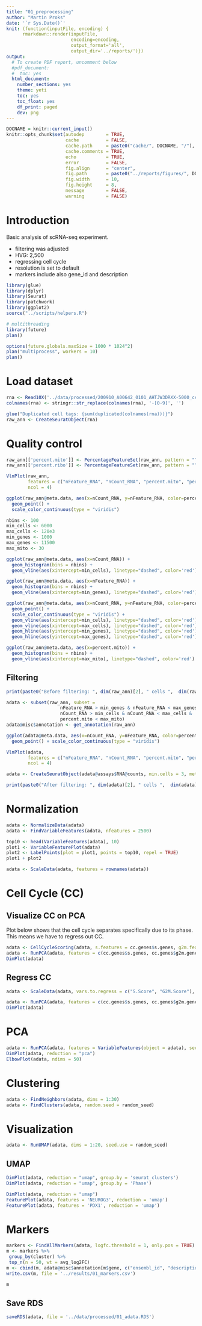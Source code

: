 ```yaml
---
title: "01_preprocessing"
author: "Martin Proks"
date: '`r Sys.Date()`'
knit: (function(inputFile, encoding) { 
      rmarkdown::render(inputFile,
                        encoding=encoding,
                        output_format='all',
                        output_dir='../reports/')})
output:
  # To create PDF report, uncomment below
  #pdf_document:
  #  toc: yes
  html_document:
    number_sections: yes
    theme: yeti
    toc: yes
    toc_float: yes
    df_print: paged
    dev: png
---
```


```r
DOCNAME = knitr::current_input()
knitr::opts_chunk$set(autodep        = TRUE,
                      cache          = FALSE,
                      cache.path     = paste0("cache/", DOCNAME, "/"),
                      cache.comments = TRUE,
                      echo           = TRUE,
                      error          = FALSE,
                      fig.align      = "center",
                      fig.path       = paste0("../reports/figures/", DOCNAME, "/"),
                      fig.width      = 10,
                      fig.height     = 8,
                      message        = FALSE,
                      warning        = FALSE)
```

# Introduction

Basic analysis of scRNA-seq experiment.

- filtering was adjusted
- HVG: 2,500
- regressing cell cycle
- resolution is set to default
- markers include also gene_id and description

```r
library(glue)
library(dplyr)
library(Seurat)
library(patchwork)
library(ggplot2)
source("../scripts/helpers.R")

# multithreading
library(future)
plan()

options(future.globals.maxSize = 1000 * 1024^2)
plan("multiprocess", workers = 10)
plan()
```

# Load dataset

```r
rna <- Read10X('../data/processed/200910_A00642_0101_AHTJW3DRXX-5000_cells/outs/filtered_feature_bc_matrix/', gene.column=2)
colnames(rna) <- stringr::str_replace(colnames(rna), '-[0-9]', '')

glue("Duplicated cell tags: {sum(duplicated(colnames(rna)))}")
raw_ann <- CreateSeuratObject(rna)
```

# Quality control

```r
raw_ann[['percent.mito']] <- PercentageFeatureSet(raw_ann, pattern = "^MT-")
raw_ann[['percent.ribo']] <- PercentageFeatureSet(raw_ann, pattern = "^RP[LS]")
```

```r
VlnPlot(raw_ann, 
        features = c("nFeature_RNA", "nCount_RNA", "percent.mito", "percent.ribo"),
        ncol = 4)
```

```r
ggplot(raw_ann@meta.data, aes(x=nCount_RNA, y=nFeature_RNA, color=percent.mito)) + 
  geom_point() + 
  scale_color_continuous(type = "viridis")

nbins <- 100
min_cells <- 6000
max_cells <- 120e3
min_genes <- 1000
max_genes <- 11500
max_mito <- 30

ggplot(raw_ann@meta.data, aes(x=nCount_RNA)) + 
  geom_histogram(bins = nbins) + 
  geom_vline(aes(xintercept=min_cells), linetype="dashed", color='red')

ggplot(raw_ann@meta.data, aes(x=nFeature_RNA)) + 
  geom_histogram(bins = nbins) +
  geom_vline(aes(xintercept=min_genes), linetype="dashed", color='red')

ggplot(raw_ann@meta.data, aes(x=nCount_RNA, y=nFeature_RNA, color=percent.mito)) + 
  geom_point() + 
  scale_color_continuous(type = "viridis") +
  geom_vline(aes(xintercept=min_cells), linetype="dashed", color='red') +
  geom_vline(aes(xintercept=max_cells), linetype="dashed", color='red') +
  geom_hline(aes(yintercept=min_genes), linetype="dashed", color='red') +
  geom_hline(aes(yintercept=max_genes), linetype="dashed", color='red')

ggplot(raw_ann@meta.data, aes(x=percent.mito)) + 
  geom_histogram(bins = nbins) + 
  geom_vline(aes(xintercept=max_mito), linetype="dashed", color='red')
```

## Filtering

```r
print(paste0("Before filtering: ", dim(raw_ann)[2], " cells ",  dim(raw_ann)[1], " genes"))
```

```r
adata <- subset(raw_ann, subset = 
                    nFeature_RNA > min_genes & nFeature_RNA < max_genes & 
                    nCount_RNA > min_cells & nCount_RNA < max_cells &
                    percent.mito < max_mito)
adata@misc$annotation <- get_annotation(raw_ann)
```

```r
ggplot(adata@meta.data, aes(x=nCount_RNA, y=nFeature_RNA, color=percent.mito)) + 
  geom_point() + scale_color_continuous(type = "viridis")

VlnPlot(adata, 
        features = c("nFeature_RNA", "nCount_RNA", "percent.mito", "percent.ribo"),
        ncol = 4)
```

```r
adata <- CreateSeuratObject(adata@assays$RNA@counts, min.cells = 3, meta.data = adata@meta.data)
```

```r
print(paste0("After filtering: ", dim(adata)[2], " cells ",  dim(adata)[1], " genes"))
```

# Normalization

```r
adata <- NormalizeData(adata)
adata <- FindVariableFeatures(adata, nfeatures = 2500)

top10 <- head(VariableFeatures(adata), 10)
plot1 <- VariableFeaturePlot(adata)
plot2 <- LabelPoints(plot = plot1, points = top10, repel = TRUE)
plot1 + plot2

adata <- ScaleData(adata, features = rownames(adata))
```

# Cell Cycle (CC)

## Visualize CC on PCA

Plot below shows that the cell cycle separates specifically due to its phase. This means we have to regress out CC.

```r
adata <- CellCycleScoring(adata, s.features = cc.genes$s.genes, g2m.features = cc.genes$g2m.genes, set.ident = TRUE)
adata <- RunPCA(adata, features = c(cc.genes$s.genes, cc.genes$g2m.genes))
DimPlot(adata)
```

## Regress CC

```r
adata <- ScaleData(adata, vars.to.regress = c("S.Score", "G2M.Score"), features = rownames(adata))
```

```r
adata <- RunPCA(adata, features = c(cc.genes$s.genes, cc.genes$g2m.genes))
DimPlot(adata)
```

# PCA

```r
adata <- RunPCA(adata, features = VariableFeatures(object = adata), seed.use = random_seed)
DimPlot(adata, reduction = "pca")
ElbowPlot(adata, ndims = 50)
```

# Clustering

```r
adata <- FindNeighbors(adata, dims = 1:30)
adata <- FindClusters(adata, random.seed = random_seed)
```

# Visualization

```r
adata <- RunUMAP(adata, dims = 1:20, seed.use = random_seed)
```

## UMAP

```r
DimPlot(adata, reduction = "umap", group.by = 'seurat_clusters')
DimPlot(adata, reduction = "umap", group.by = 'Phase')
```

```r
DimPlot(adata, reduction = "umap")
FeaturePlot(adata, features = 'NEUROG3', reduction = 'umap')
FeaturePlot(adata, features = 'PDX1', reduction = 'umap')
```

# Markers

```r
markers <- FindAllMarkers(adata, logfc.threshold = 1, only.pos = TRUE)
m <- markers %>%
 group_by(cluster) %>%
 top_n(n = 50, wt = avg_log2FC)
m <- cbind(m, adata@misc$annotation[m$gene, c("ensembl_id", "description")])
write.csv(m, file = '../results/01_markers.csv')

m
```

## Save RDS

```r
saveRDS(adata, file = '../data/processed/01_adata.RDS')
```
